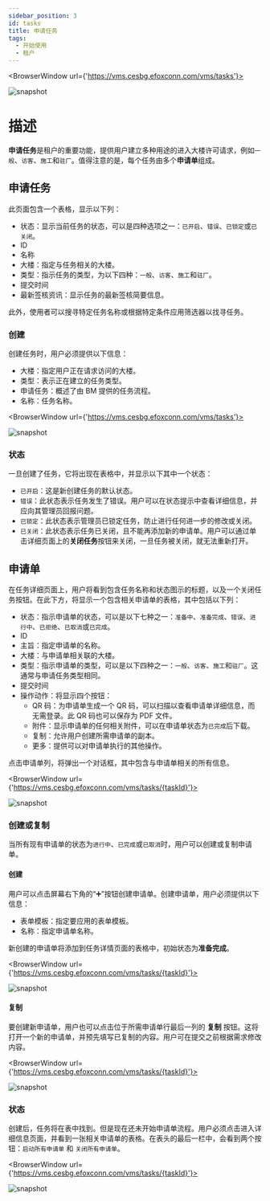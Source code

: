 ```yaml
---
sidebar_position: 3
id: tasks
title: 申请任务
tags:
  - 开始使用
  - 租户
---
```



<BrowserWindow url={'https://vms.cesbg.efoxconn.com/vms/tasks'}>

![snapshot](../assets/vms/vms-tasks-zh-hant.png)

</BrowserWindow>

# 描述

**申请任务**是租户的重要功能，提供用户建立多种用途的进入大楼许可请求，例如`一般`、`访客`、`施工`和`驻厂`。值得注意的是，每个任务由多个**申请单**组成。

## 申请任务

此页面包含一个表格，显示以下列：

- 状态：显示当前任务的状态，可以是四种选项之一：`已开启`、`错误`、`已锁定`或`已关闭`。
- ID
- 名称
- 大楼：指定与任务相关的大楼。
- 类型：指示任务的类型，为以下四种：`一般`、`访客`、`施工`和`驻厂`。
- 提交时间
- 最新签核资讯：显示任务的最新签核简要信息。

此外，使用者可以搜寻特定任务名称或根据特定条件应用筛选器以找寻任务。

### 创建

创建任务时，用户必须提供以下信息：

- 大楼：指定用户正在请求访问的大楼。
- 类型：表示正在建立的任务类型。
- 申请任务：概述了由 BM 提供的任务流程。
- 名称：任务名称。

<BrowserWindow url={'https://vms.cesbg.efoxconn.com/vms/tasks'}>

![snapshot](../assets/vms/vms-create-task-zh-hant.png)

</BrowserWindow>

### 状态

一旦创建了任务，它将出现在表格中，并显示以下其中一个状态：

- `已开启`：这是新创建任务的默认状态。
- `错误`：此状态表示任务发生了错误。用户可以在状态提示中查看详细信息，并应向其管理员回报问题。
- `已锁定`：此状态表示管理员已锁定任务，防止进行任何进一步的修改或关闭。
- `已关闭`：此状态表示任务已关闭，且不能再添加新的申请单。用户可以通过单击详细页面上的**关闭任务**按钮来关闭，一旦任务被关闭，就无法重新打开。

## 申请单

在任务详细页面上，用户将看到包含任务名称和状态图示的标题，以及一个关闭任务按钮。在此下方，将显示一个包含相关申请单的表格，其中包括以下列：

- 状态：指示申请单的状态，可以是以下七种之一：`准备中`、`准备完成`、`错误`、`进行中`、`已拒绝`、`已取消`或`已完成`。
- ID
- 主旨：指定申请单的名称。
- 大楼：与申请单相关联的大楼。
- 类型：指示申请单的类型，可以是以下四种之一：`一般`、`访客`、`施工`和`驻厂`。这通常与申请任务类型相同。
- 提交时间
- 操作动作：将显示四个按钮：
  - QR 码：为申请单生成一个 QR 码，可以扫描以查看申请单详细信息，而无需登录。此 QR 码也可以保存为 PDF 文件。
  - 附件：显示申请单的任何相关附件，可以在申请单状态为`已完成`后下载。
  - 复制：允许用户创建所需申请单的副本。
  - 更多：提供可以对申请单执行的其他操作。

点击申请单列，将弹出一个对话框，其中包含与申请单相关的所有信息。

<BrowserWindow url={'https://vms.cesbg.efoxconn.com/vms/tasks/{taskId}'}>

![snapshot](../assets/vms/vms-ticket-content-zh-hant.png)

</BrowserWindow>

### 创建或复制

当所有现有申请单的状态为`进行中`、`已完成`或`已取消`时，用户可以创建或复制申请单。

#### 创建

用户可以点击屏幕右下角的“➕”按钮创建申请单。创建申请单，用户必须提供以下信息：

- 表单模板：指定要应用的表单模板。
- 名称：指定申请单名称。

新创建的申请单将添加到任务详情页面的表格中，初始状态为**准备完成**。

<BrowserWindow url={'https://vms.cesbg.efoxconn.com/vms/tasks/{taskId}'}>

![snapshot](../assets/vms/vms-create-ticket-zh-hant.png)

</BrowserWindow>

#### 复制

要创建新申请单，用户也可以点击位于所需申请单行最后一列的 **复制** 按钮。这将打开一个新的申请单，并预先填写已复制的内容。用户可在提交之前根据需求修改内容。

<BrowserWindow url={'https://vms.cesbg.efoxconn.com/vms/tasks/{taskId}'}>

![snapshot](../assets/vms/vms-copy-ticket-zh-hant.png)

</BrowserWindow>

### 状态

创建后，任务将在表中找到。但是现在还未开始申请单流程。用户必须点击进入详细信息页面，并看到一张相关申请单的表格。在表头的最后一栏中，会看到两个按钮：`启动所有申请单` 和 `关闭所有申请单`。

<BrowserWindow url={'https://vms.cesbg.efoxconn.com/vms/tasks/{taskId}'}>

![snapshot](../assets/vms/vms-task-tickets-zh-hant.png)

</BrowserWindow>
